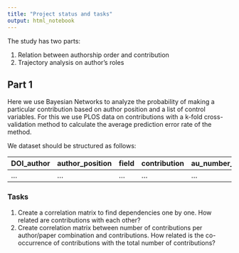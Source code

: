 ```yaml
---
title: "Project status and tasks"
output: html_notebook
---
```


The study has two parts:

1. Relation between authorship order and contribution
2. Trajectory analysis on author's roles


## Part 1

Here we use Bayesian Networks to analyze the probability of making a particular contribution based on author position and a list of control variables. For this we use PLOS data on contributions with a k-fold cross-validation method to calculate the average prediction error rate of the method.

We dataset should be structured as follows:


| DOI_author | author_position  | field | contribution | au_number_contrib | total_au | doc_type |
|------------|------------------|-------|--------------|-------------------|----------|----------|
| ...        | ...              | ...   | ...          | ...               | ...      | ...      |

### Tasks

1. Create a correlation matrix to find dependencies one by one. How related are contributions with each other?
2. Create correlation matrix between number of contributions per author/paper combination and contributions. How related is the co-occurrence of contributions with the total number of contributions?
